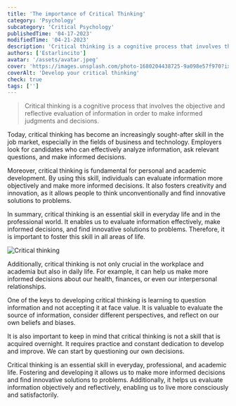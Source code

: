 ```yaml
---
title: 'The importance of Critical Thinking'
category: 'Psychology'
subcategory: 'Critical Psychology'
publishedTime: '04-17-2023'
modifiedTime: '04-21-2023'
description: 'Critical thinking is a cognitive process that involves the objective and reflective evaluation of information in order to make informed judgments and decisions.'
authors: ['Estarlincito']
avatar: '/assets/avatar.jpeg'
cover: 'https://images.unsplash.com/photo-1680204438725-9a098e57f970?ixlib=rb-4.0.3&ixid=MnwxMjA3fDB8MHxwaG90by1wYWdlfHx8fGVufDB8fHx8&auto=format&fit=crop&w=2670&q=80'
coverAlt: 'Develop your critical thinking'
check: true
tags: ['']
---
```


<Introduction>

> Critical thinking is a cognitive process that involves the objective and reflective evaluation of information in order to make informed judgments and decisions.

</Introduction>

<Contents>

Today, critical thinking has become an increasingly sought-after skill in the job market, especially in the fields of business and technology. Employers look for candidates who can effectively analyze information, ask relevant questions, and make informed decisions.

Moreover, critical thinking is fundamental for personal and academic development. By using this skill, individuals can evaluate information more objectively and make more informed decisions. It also fosters creativity and innovation, as it allows people to think unconventionally and find innovative solutions to problems.

In summary, critical thinking is an essential skill in everyday life and in the professional world. It enables us to evaluate information effectively, make informed decisions, and find innovative solutions to problems. Therefore, it is important to foster this skill in all areas of life.

<Image
  alt='Critical thinking'
  src='https://images.unsplash.com/photo-1531403009284-440f080d1e12?ixlib=rb-4.0.3&ixid=MnwxMjA3fDB8MHxwaG90by1wYWdlfHx8fGVufDB8fHx8&auto=format&fit=crop&w=2070&q=80'
/>

Additionally, critical thinking is not only crucial in the workplace and academia but also in daily life. For example, it can help us make more informed decisions about our health, finances, or even our interpersonal relationships.

One of the keys to developing critical thinking is learning to question information and not accepting it at face value. It is valuable to evaluate the source of information, consider different perspectives, and reflect on our own beliefs and biases.

It is also important to keep in mind that critical thinking is not a skill that is acquired overnight. It requires practice and constant dedication to develop and improve. We can start by questioning our own decisions.

Critical thinking is an essential skill in everyday, professional, and academic life. Fostering and developing it allows us to make more informed decisions and find innovative solutions to problems. Additionally, it helps us evaluate information objectively and reflectively, enabling us to live more consciously and satisfactorily.

</Contents>
